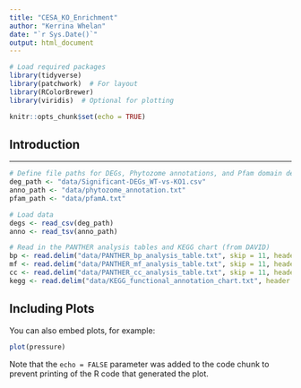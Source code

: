 ```yaml
---
title: "CESA_KO_Enrichment"
author: "Kerrina Whelan"
date: "`r Sys.Date()`"
output: html_document
---
```


```r

# Load required packages
library(tidyverse)
library(patchwork)  # For layout
library(RColorBrewer)
library(viridis)  # Optional for plotting

knitr::opts_chunk$set(echo = TRUE)
```

## Introduction

---


```r

# Define file paths for DEGs, Phytozome annotations, and Pfam domain descriptions
deg_path <- "data/Significant-DEGs_WT-vs-KO1.csv"
anno_path <- "data/phytozome_annotation.txt"
pfam_path <- "data/pfamA.txt"

# Load data
degs <- read_csv(deg_path)
anno <- read_tsv(anno_path)

# Read in the PANTHER analysis tables and KEGG chart (from DAVID)
bp <- read.delim("data/PANTHER_bp_analysis_table.txt", skip = 11, header = TRUE, sep = "\t")
mf <- read.delim("data/PANTHER_mf_analysis_table.txt", skip = 11, header = TRUE, sep = "\t")
cc <- read.delim("data/PANTHER_cc_analysis_table.txt", skip = 11, header = TRUE, sep = "\t")
kegg <- read.delim("data/KEGG_functional_annotation_chart.txt", header = TRUE, sep = "\t", quote = "")


```

## Including Plots

You can also embed plots, for example:

```r
plot(pressure)
```

Note that the `echo = FALSE` parameter was added to the code chunk to prevent printing of the R code that generated the plot.
